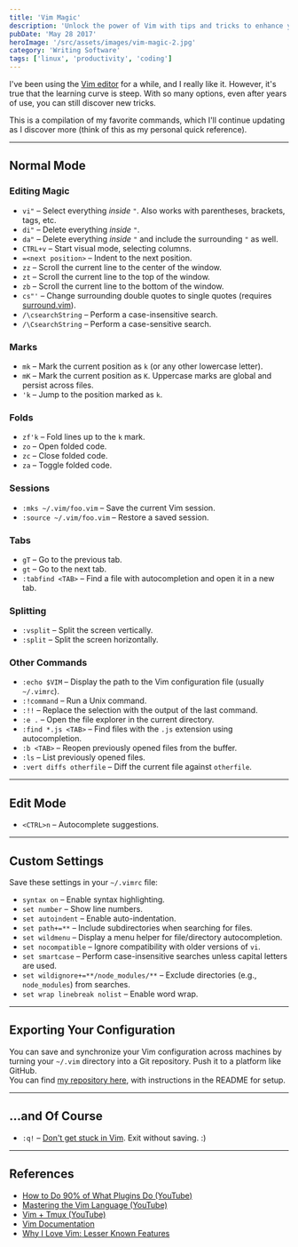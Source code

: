 ```yaml
---
title: 'Vim Magic'
description: 'Unlock the power of Vim with tips and tricks to enhance your text editing workflow'
pubDate: 'May 28 2017'
heroImage: '/src/assets/images/vim-magic-2.jpg'
category: 'Writing Software'
tags: ['linux', 'productivity', 'coding']
---
```


I've been using the [Vim editor](http://www.vim.org) for a while, and I really like it. However, it's true that the learning curve is steep. With so many options, even after years of use, you can still discover new tricks.

This is a compilation of my favorite commands, which I'll continue updating as I discover more (think of this as my personal quick reference).

---

## Normal Mode

### Editing Magic

- `vi"` – Select everything _inside_ `"`. Also works with parentheses, brackets, tags, etc.
- `di"` – Delete everything _inside_ `"`.
- `da"` – Delete everything _inside_ `"` and include the surrounding `"` as well.
- `CTRL+v` – Start visual mode, selecting columns.
- `=<next position>` – Indent to the next position.
- `zz` – Scroll the current line to the center of the window.
- `zt` – Scroll the current line to the top of the window.
- `zb` – Scroll the current line to the bottom of the window.
- `cs"'` – Change surrounding double quotes to single quotes (requires [surround.vim](http://www.vim.org/scripts/script.php?script_id=1697)).
- `/\csearchString` – Perform a case-insensitive search.
- `/\CsearchString` – Perform a case-sensitive search.

### Marks

- `mk` – Mark the current position as `k` (or any other lowercase letter).
- `mK` – Mark the current position as `K`. Uppercase marks are global and persist across files.
- `'k` – Jump to the position marked as `k`.

### Folds

- `zf'k` – Fold lines up to the `k` mark.
- `zo` – Open folded code.
- `zc` – Close folded code.
- `za` – Toggle folded code.

### Sessions

- `:mks ~/.vim/foo.vim` – Save the current Vim session.
- `:source ~/.vim/foo.vim` – Restore a saved session.

### Tabs

- `gT` – Go to the previous tab.
- `gt` – Go to the next tab.
- `:tabfind <TAB>` – Find a file with autocompletion and open it in a new tab.

### Splitting

- `:vsplit` – Split the screen vertically.
- `:split` – Split the screen horizontally.

### Other Commands

- `:echo $VIM` – Display the path to the Vim configuration file (usually `~/.vimrc`).
- `:!command` – Run a Unix command.
- `:!!` – Replace the selection with the output of the last command.
- `:e .` – Open the file explorer in the current directory.
- `:find *.js <TAB>` – Find files with the `.js` extension using autocompletion.
- `:b <TAB>` – Reopen previously opened files from the buffer.
- `:ls` – List previously opened files.
- `:vert diffs otherfile` – Diff the current file against `otherfile`.

---

## Edit Mode

- `<CTRL>n` – Autocomplete suggestions.

---

## Custom Settings

Save these settings in your `~/.vimrc` file:

- `syntax on` – Enable syntax highlighting.
- `set number` – Show line numbers.
- `set autoindent` – Enable auto-indentation.
- `set path+=**` – Include subdirectories when searching for files.
- `set wildmenu` – Display a menu helper for file/directory autocompletion.
- `set nocompatible` – Ignore compatibility with older versions of `vi`.
- `set smartcase` – Perform case-insensitive searches unless capital letters are used.
- `set wildignore+=**/node_modules/**` – Exclude directories (e.g., `node_modules`) from searches.
- `set wrap linebreak nolist` – Enable word wrap.

---

## Exporting Your Configuration

You can save and synchronize your Vim configuration across machines by turning your `~/.vim` directory into a Git repository. Push it to a platform like GitHub.  
You can find [my repository here](https://github.com/mrdonado/.vim), with instructions in the README for setup.

---

## ...and Of Course

- `:q!` – [Don't get stuck in Vim](https://stackoverflow.blog/2017/05/23/stack-overflow-helping-one-million-developers-exit-vim/). Exit without saving. :)

---

## References

- [How to Do 90% of What Plugins Do (YouTube)](https://www.youtube.com/watch?v=XA2WjJbmmoM)
- [Mastering the Vim Language (YouTube)](https://www.youtube.com/watch?v=wlR5gYd6um0)
- [Vim + Tmux (YouTube)](https://www.youtube.com/watch?v=5r6yzFEXajQ&t=310s)
- [Vim Documentation](http://www.vim.org/docs.php)
- [Why I Love Vim: Lesser Known Features](https://medium.freecodecamp.org/learn-linux-vim-basic-features-19134461ab85)
